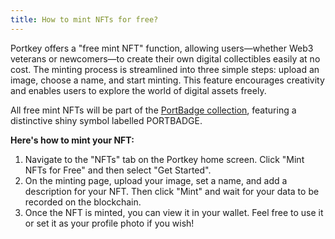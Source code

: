 ```yaml
---
title: How to mint NFTs for free?
---
```


Portkey offers a "free mint NFT" function, allowing users—whether Web3 veterans or newcomers—to create their own digital collectibles easily at no cost. The minting process is streamlined into three simple steps: upload an image, choose a name, and start minting. This feature encourages creativity and enables users to explore the world of digital assets freely.

All free mint NFTs will be part of the [PortBadge collection](https://www.eforest.finance/explore-items/tDVV-PORTBADGE-0 ""), featuring a distinctive shiny symbol labelled PORTBADGE.

**Here's how to mint your NFT:**

1. Navigate to the "NFTs" tab on the Portkey home screen. Click "Mint NFTs for Free" and then select "Get Started".
2. On the minting page, upload your image, set a name, and add a description for your NFT. Then click "Mint" and wait for your data to be recorded on the blockchain.
3. Once the NFT is minted, you can view it in your wallet. Feel free to use it or set it as your profile photo if you wish!
